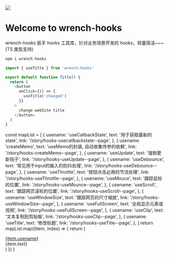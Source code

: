 
<Meta title='Introduction' />

<style>
  {`
    .title {
      color: #ff3399;
    }
    .use {
      cursor: point;
      text-decoration:underline;
      width: 200px;
      text-align: center;
      background: #ff3399;
      color: #fff;
    }
    .use-box {
      display: flex;
      margin-bottom: 20px;
    }
    .desc {
      width: 400px;
      text-align: center;
      background: #eee;
      color: #000;
    }
  `}
</style>

<img src='/logo.png'></img>

<h1 className='title'>Welcome to wrench-hooks</h1>

wrench-hooks 扳手 hooks 工具库，针对<span className='title'>业务场景</span>开发的 hooks，轻量简洁~~~ <span className='title'>(TS 类型支持)</span>

```js
npm i wrench-hooks

import { useTitle } from 'wrench-hooks'

export default function Title() {
  return (
    <button
      onClick={() => {
        useTitle('changed')
      }}
    >
      change webSite title
    </button>
  )
}

```

  const mapList = [
    {
      usename: 'useCallbackState',
      text: '用于获取最新的 state',
      link: '/story/hooks-usecallbackstate--page',
    },
    {
      usename: 'createMemo',
      text: 'useMemo的封装, 自动收集传参的依赖',
      link: '/story/hooks-createMemo--page',
    },
    {
      usename: 'useUpdate',
      text: '强制更新钩子',
      link: '/story/hooks-useUpdate--page',
    },
    {
      usename: 'useDebounce',
      text: '常见用于input的输入的防抖处理',
      link: '/story/hooks-useDebounce--page',
    },
    {
      usename: 'useThrottle',
      text: '按钮点击必用的节流处理',
      link: '/story/hooks-useThrottle--page',
    },
    {
      usename: 'useMouce',
      text: '跟踪鼠标的位置',
      link: '/story/hooks-useMounce--page',
    },
    {
      usename: 'useScroll',
      text: '跟踪网页滚轮的位置',
      link: '/story/hooks-useScroll--page',
    },
    {
      usename: 'useWindowSize',
      text: '跟踪网页的尺寸缩放',
      link: '/story/hooks-useWindowSize--page',
    },
    {
      usename: 'useFullScreen',
      text: '全局显示元素或视频',
      link: '/story/hooks-useFullScreen--page',
    },
    {
      usename: 'useClip',
      text: '文本复制到剪贴板',
      link: '/story/hooks-useClip--page',
    },
    {
      usename: 'useTitle',
      text: '修改标题',
      link: '/story/hooks-useTitle--page',
    },
  ]
  return mapList.map((item, index) => {
    return (
      <div className='use-box' key={index}>
        <a className='use' href={item.link}>
          {item.usename}
        </a>
        <div className='desc'>{item.text}</div>
      </div>
    )
  })
}

<UseText> </UseText>
